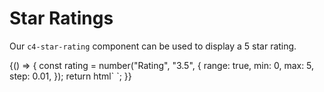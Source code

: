 
<Meta title="Components/Star Rating" decorators={[withKnobs]} />

# Star Ratings

Our `c4-star-rating` component can be used to display a 5 star rating.

<Preview>
  <Story name="Star Rating">
    {() => {
      const rating = number("Rating", "3.5", {
        range: true,
        min: 0,
        max: 5,
        step: 0.01,
      });
      return html`
        <c4-star-rating rating="${rating}"></c4-star-rating>
      `;
    }}
  </Story>
</Preview>

